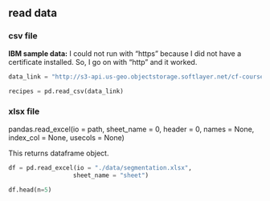 ## read data



### csv file

**IBM sample data:** I could not run with "https" because I did not have a certificate installed. So, I go on with "http" and it worked.

```python
data_link = "http://s3-api.us-geo.objectstorage.softlayer.net/cf-courses-data/CognitiveClass/DS0103EN/labs/data/recipes.csv"

recipes = pd.read_csv(data_link)
```


### xlsx file

pandas.read_excel(io = path,
                  sheet_name = 0,
                  header = 0,
                  names = None,
                  index_col = None,
                  usecols = None)
                  
This returns dataframe object.
```python
df = pd.read_excel(io = "./data/segmentation.xlsx",
                  sheet_name = "sheet")
                  
df.head(n=5)
```

